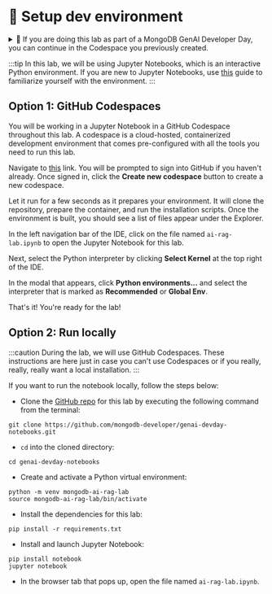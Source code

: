 
# 👐 Setup dev environment

<details>
  <summary>🦹 If you are doing this lab as part of a MongoDB GenAI Developer Day, you can continue in the Codespace you previously created.</summary>

    Navigate to [this](https://github.com/codespaces/new/mongodb-developer/genai-devday-notebooks?quickstart=1) link. Click the **Resume this codespace** button to resume the code space you created previously.

    <Screenshot url="https://github.com/codespaces" src="img/screenshots/20-getting-started/2-dev-env-setup/1-resume-codespace.png" alt="Resume codespace" />

    Give the codespace a few seconds to restart. When files appear under the Explorer, click the file named `ai-rag-lab.ipynb`. This is the Jupyter Notebook you will be using throughout this lab.

    <Screenshot url="https://github.com/codespaces" src="img/screenshots/20-getting-started/2-dev-env-setup/3-nav-notebook.png" alt="Navigate to the notebook" />
</details>

:::tip
In this lab, we will be using Jupyter Notebooks, which is an interactive Python environment. If you are new to Jupyter Notebooks, use [this](https://mongodb-developer.github.io/vector-search-lab/docs/getting-started/jupyter-notebooks) guide to familiarize yourself with the environment.
:::

## Option 1: GitHub Codespaces

You will be working in a Jupyter Notebook in a GitHub Codespace throughout this lab. A codespace is a cloud-hosted, containerized development environment that comes pre-configured with all the tools you need to run this lab.

Navigate to [this](https://github.com/codespaces/new/mongodb-developer/genai-devday-notebooks?quickstart=1) link. You will be prompted to sign into GitHub if you haven't already. Once signed in, click the **Create new codespace** button to create a new codespace.

<Screenshot url="https://github.com/codespaces" src="img/screenshots/20-getting-started/2-dev-env-setup/2-create-codespace.png" alt="Start a codespace" />

Let it run for a few seconds as it prepares your environment. It will clone the repository, prepare the container, and run the installation scripts. Once the environment is built, you should see a list of files appear under the Explorer. 

In the left navigation bar of the IDE, click on the file named `ai-rag-lab.ipynb` to open the Jupyter Notebook for this lab.

<Screenshot url="https://github.com/codespaces" src="img/screenshots/20-getting-started/2-dev-env-setup/3-nav-notebook.png" alt="Navigate to the notebook" />

Next, select the Python interpreter by clicking **Select Kernel** at the top right of the IDE.

<Screenshot url="https://github.com/codespaces" src="img/screenshots/20-getting-started/2-dev-env-setup/4-select-kernel.png" alt="Select kernel" />

In the modal that appears, click **Python environments...** and select the interpreter that is marked as **Recommended** or **Global Env**.

<Screenshot url="https://github.com/codespaces" src="img/screenshots/20-getting-started/2-dev-env-setup/5-python-env-modal.png" alt="Select Python Environments" />

<Screenshot url="https://github.com/codespaces" src="img/screenshots/20-getting-started/2-dev-env-setup/6-select-recommended.png" alt="Select recommended interpreter" />

That's it! You're ready for the lab!

## Option 2: Run locally

:::caution
During the lab, we will use GitHub Codespaces. These instructions are here just in case you can't use Codespaces or if you really, really, really want a local installation.
:::

If you want to run the notebook locally, follow the steps below:

* Clone the [GitHub repo](https://github.com/mongodb-developer/genai-devday-notebooks.git) for this lab by executing the following command from the terminal:

```
git clone https://github.com/mongodb-developer/genai-devday-notebooks.git
```

* `cd` into the cloned directory:

```
cd genai-devday-notebooks
```

* Create and activate a Python virtual environment:

```
python -m venv mongodb-ai-rag-lab
source mongodb-ai-rag-lab/bin/activate
```

* Install the dependencies for this lab:

```
pip install -r requirements.txt
```

* Install and launch Jupyter Notebook:

```
pip install notebook
jupyter notebook
```

* In the browser tab that pops up, open the file named `ai-rag-lab.ipynb`.

<Screenshot url="localhost:8888/tree" src="img/screenshots/20-getting-started/2-dev-env-setup/7-jupyter-notebook.png" alt="Jupyter Notebook" />